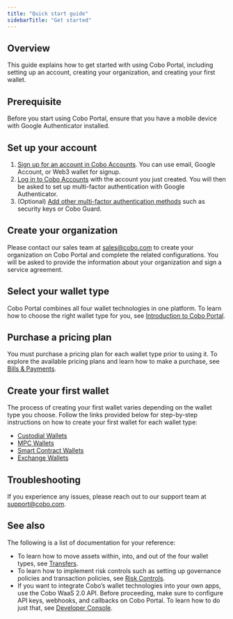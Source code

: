 ```yaml
---
title: "Quick start guide"
sidebarTitle: "Get started"
---
```


## Overview

This guide explains how to get started with using Cobo Portal, including setting up an account, creating your organization, and creating your first wallet.

## Prerequisite

Before you start using Cobo Portal, ensure that you have a mobile device with Google Authenticator installed.

## Set up your account

1. [Sign up for an account in Cobo Accounts](/cn/accounts/sign-up). You can use email, Google Account, or Web3 wallet for signup.
2. [Log in to Cobo Accounts](/cn/accounts/log-in) with the account you just created. You will then be asked to set up multi-factor authentication with Google Authenticator.
3. (Optional) [Add other multi-factor authentication methods](/cn/accounts/set-up-mfa) such as security keys or Cobo Guard.

## Create your organization

Please contact our sales team at [sales@cobo.com](mailto:sales@cobo.com) to create your organization on Cobo Portal and complete the related configurations. You will be asked to provide the information about your organization and sign a service agreement.

## Select your wallet type

Cobo Portal combines all four wallet technologies in one platform. To learn how to choose the right wallet type for you, see [Introduction to Cobo Portal](/cn/portal/introduction).

## Purchase a pricing plan

You must purchase a pricing plan for each wallet type prior to using it. To explore the available pricing plans and learn how to make a purchase, see [Bills & Payments](/cn/portal/bills-and-payments/introduction).

## Create your first wallet

The process of creating your first wallet varies depending on the wallet type you choose. Follow the links provided below for step-by-step instructions on how to create your first wallet for each wallet type:

- [Custodial Wallets](/cn/portal/custodial-wallets/set-up)
- [MPC Wallets](/cn/portal/mpc-wallets/ocw/set-up)
- [Smart Contract Wallets](/cn/portal/smart-contract-wallets/create)
- [Exchange Wallets](/cn/portal/exchange-wallets/set-up)

## Troubleshooting

If you experience any issues, please reach out to our support team at [support@cobo.com](mailto:support@cobo.com).

## See also

The following is a list of documentation for your reference:

- To learn how to move assets within, into, and out of the four wallet types, see [Transfers](/cn/portal/transfers/introduction).
- To learn how to implement risk controls such as setting up governance policies and transaction policies, see [Risk Controls](/cn/portal/risk-controls/introduction).
- If you want to integrate Cobo’s wallet technologies into your own apps, use the Cobo WaaS 2.0 API. Before proceeding, make sure to configure API keys, webhooks, and callbacks on Cobo Portal. To learn how to do just that, see [Developer Console](/cn/portal/developer-console/introduction).